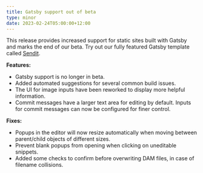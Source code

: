 ```yaml
---
title: Gatsby support out of beta
type: minor
date: 2023-02-24T05:00:00+12:00
---
```

This release provides increased support for static sites built with Gatsby and marks the end of our beta. Try out our fully featured Gatsby template called [Sendit](https://app.cloudcannon.com/editor#sites/connect/github/CloudCannon/sendit-gatsby-template/main).

**Features:**

* Gatsby support is no longer in beta.
* Added automated suggestions for several common build issues.
* The UI for image inputs have been reworked to display more helpful information.
* Commit messages have a larger text area for editing by default. Inputs for commit messages can now be configured for finer control.

**Fixes:**

* Popups in the editor will now resize automatically when moving between parent/child objects of different sizes.
* Prevent blank popups from opening when clicking on uneditable snippets.
* Added some checks to confirm before overwriting DAM files, in case of filename collisions.